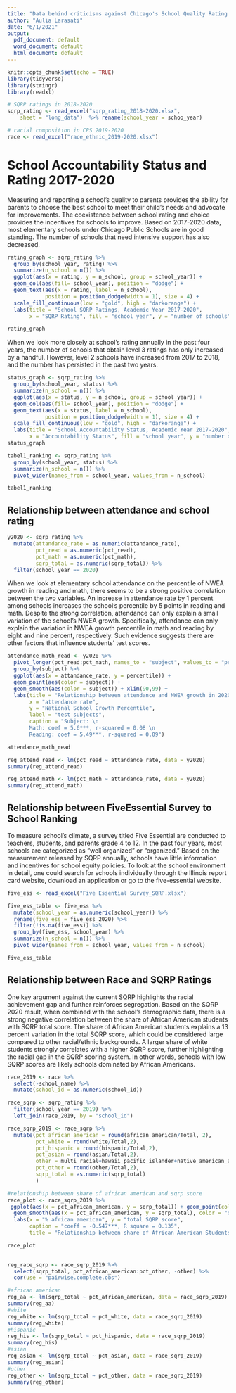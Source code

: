 ```yaml
---
title: "Data behind criticisms against Chicago's School Quality Rating Policy (SQRP)"
author: "Aulia Larasati"
date: "6/1/2021"
output:
  pdf_document: default
  word_document: default
  html_document: default
---
```


```r
knitr::opts_chunk$set(echo = TRUE)
library(tidyverse)
library(stringr)
library(readxl)

```


```r
# SQRP ratings in 2018-2020
sqrp_rating <- read_excel("sqrp_rating_2018-2020.xlsx", 
    sheet = "long_data")  %>% rename(school_year = schoo_year)
```

```r
# racial composition in CPS 2019-2020
race <- read_excel("race_ethnic_2019-2020.xlsx")
```


# School Accountability Status and Rating 2017-2020
Measuring and reporting a school's quality to parents provides the ability for parents to choose the best school to meet their child's needs and advocate for improvements. The coexistence between school rating and choice provides the incentives for schools to improve. Based on 2017-2020 data, most elementary schools under Chicago Public Schools are in good standing. The number of schools that need intensive support has also decreased.  

```r
rating_graph <- sqrp_rating %>% 
  group_by(school_year, rating) %>% 
  summarize(n_school = n()) %>% 
  ggplot(aes(x = rating, y = n_school, group = school_year)) + 
  geom_col(aes(fill= school_year), position = "dodge") + 
  geom_text(aes(x = rating, label = n_school), 
            position = position_dodge(width = 1), size = 4) + 
  scale_fill_continuous(low = "gold", high = "darkorange") + 
  labs(title = "School SQRP Ratings, Academic Year 2017-2020", 
       x = "SQRP Rating", fill = "school year", y = "number of schools")

rating_graph
```

When we look more closely at school's rating annually in the past four years, the number of schools that obtain level 3 ratings has only increased by a handful. However, level 2 schools have increased from 2017 to 2018, and the number has persisted in the past two years.  

```r
status_graph <- sqrp_rating %>% 
  group_by(school_year, status) %>% 
  summarize(n_school = n()) %>% 
  ggplot(aes(x = status, y = n_school, group = school_year)) + 
  geom_col(aes(fill= school_year), position = "dodge") + 
  geom_text(aes(x = status, label = n_school), 
            position = position_dodge(width = 1), size = 4) + 
  scale_fill_continuous(low = "gold", high = "darkorange") + 
  labs(title = "School Accountability Status, Academic Year 2017-2020", 
       x = "Accountability Status", fill = "school year", y = "number of schools")
status_graph
```


```r
tabel1_ranking <- sqrp_rating %>% 
  group_by(school_year, status) %>% 
  summarize(n_school = n()) %>% 
  pivot_wider(names_from = school_year, values_from = n_school) 

tabel1_ranking
```

## Relationship between attendance and school rating
```r
y2020 <- sqrp_rating %>% 
  mutate(attandance_rate = as.numeric(attandance_rate), 
         pct_read = as.numeric(pct_read), 
         pct_math = as.numeric(pct_math), 
         sqrp_total = as.numeric(sqrp_total)) %>% 
  filter(school_year == 2020)
```

When we look at elementary school attendance on the percentile of NWEA growth in reading and math, there seems to be a strong positive correlation between the two variables. An increase in attendance rate by 1 percent among schools increases the school's percentile by 5 points in reading and math. Despite the strong correlation, attendance can only explain a small variation of the school's NWEA growth. Specifically, attendance can only explain the variation in NWEA growth percentile in math and reading by eight and nine percent, respectively. Such evidence suggests there are other factors that influence students' test scores.
```r
attendance_math_read <- y2020 %>% 
  pivot_longer(pct_read:pct_math, names_to = "subject", values_to = "percentile") %>% 
  group_by(subject) %>% 
  ggplot(aes(x = attandance_rate, y = percentile)) + 
  geom_point(aes(color = subject)) + 
  geom_smooth(aes(color = subject)) + xlim(90,99) + 
  labs(title = "Relationship between attendance and NWEA growth in 2020",
       x = "attendance rate", 
       y = "National School Growth Percentile", 
       label = "test subjects", 
       caption = "Subject: \n 
       Math: coef = 5.6***, r-squared = 0.08 \n
       Reading: coef = 5.49***, r-squared = 0.09")

attendance_math_read

reg_attend_read <- lm(pct_read ~ attandance_rate, data = y2020)
summary(reg_attend_read)

reg_attend_math <- lm(pct_math ~ attandance_rate, data = y2020)
summary(reg_attend_math)
```
## Relationship between FiveEssential Survey to School Ranking

To measure school's climate, a survey titled Five Essential are conducted to 
teachers, students, and parents grade 4 to 12. In the past four years, most schools are categorized as "well organized" or "organized." Based on the measurement released by SQRP annually, schools have little information and incentives for school equity policies. To look at the school environment in detail, one could search for schools individually through the Illinois report card website, download an application or go to the five-essential website. 
```r
five_ess <- read_excel("Five Essential Survey_SQRP.xlsx")

five_ess_table <- five_ess %>%
  mutate(school_year = as.numeric(school_year)) %>%
  rename(five_ess = five_ess_2020) %>% 
  filter(!is.na(five_ess)) %>% 
  group_by(five_ess, school_year) %>% 
  summarize(n_school = n()) %>% 
  pivot_wider(names_from = school_year, values_from = n_school)

five_ess_table

```

## Relationship between Race and SQRP Ratings
One key argument against the current SQRP highlights the racial achievement gap and further reinforces segregation. Based on the SQRP 2020 result, when combined with the school's demographic data, there is a strong negative correlation between the share of African American students with SQRP total score. The share of African American students explains a 13 percent variation in the total SQRP score, which could be considered large compared to other racial/ethnic backgrounds. A larger share of white students strongly correlates with a higher SQRP score, further highlighting the racial gap in the SQRP scoring system. In other words, schools with low SQRP scores are likely schools dominated by African Americans. 
```r
race_2019 <- race %>% 
  select(-school_name) %>% 
  mutate(school_id = as.numeric(school_id))

race_sqrp <- sqrp_rating %>% 
  filter(school_year == 2019) %>% 
  left_join(race_2019, by = "school_id")
```


```r
race_sqrp_2019 <- race_sqrp %>% 
  mutate(pct_african_american = round(african_american/Total, 2), 
         pct_white = round(white/Total,2), 
         pct_hispanic = round(hispanic/Total,2), 
         pct_asian = round(asian/Total,2), 
         other = multi_racial+hawaii_pacific_islander+native_american_alaskan, 
         pct_other = round(other/Total,2), 
         sqrp_total = as.numeric(sqrp_total)
         ) 
```


```r
#relationship between share of african american and sqrp score 
race_plot <- race_sqrp_2019 %>% 
 ggplot(aes(x = pct_african_american, y = sqrp_total)) + geom_point(color = "cyan3") + 
  geom_smooth(aes(x = pct_african_american, y = sqrp_total), color = "orangered3") + 
  labs(x = "% african american", y = "total SQRP score",
       caption = "coeff = -0.547***, R square = 0.135", 
       title = "Relationship between share of African American Students and SQRP score")

race_plot
  
```


```r
reg_race_sqrp <- race_sqrp_2019 %>% 
  select(sqrp_total, pct_african_american:pct_other, -other) %>% 
  cor(use = "pairwise.complete.obs")

#african american
reg_aa <- lm(sqrp_total ~ pct_african_american, data = race_sqrp_2019)
summary(reg_aa)
#white
reg_white <- lm(sqrp_total ~ pct_white, data = race_sqrp_2019)
summary(reg_white)
#hispanic
reg_his <- lm(sqrp_total ~ pct_hispanic, data = race_sqrp_2019)
summary(reg_his)
#asian
reg_asian <- lm(sqrp_total ~ pct_asian, data = race_sqrp_2019)
summary(reg_asian)
#other
reg_other <- lm(sqrp_total ~ pct_other, data = race_sqrp_2019)
summary(reg_other)

```

